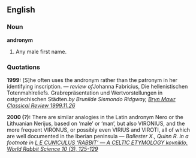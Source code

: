==English==

===Noun===
'''andronym'''
#Any male first name.

===Quotations===

'''1999:''' [S]he often uses the andronym rather than the patronym in her identifying inscription. &mdash; ''review of ''Johanna Fabricius, Die hellenistischen Totenmahlreliefs. Grabrepräsentation und Wertvorstellungen in ostgriechischen Städten.'' by Brunilde Sismondo Ridgway, [http://ccat.sas.upenn.edu/bmcr/1999/1999-11-26.html Bryn Mawr Classical Review 1999.11.26]''

'''2000 (?):''' There are similar analogies in the Latin andronym Nero or the Lithuanian Nerijus, based on ‘male’ or ‘man’, but also VIRONIUS, and the more frequent VIRONUS, or possibly even VIRIUS and VIROTI, all of which are well documented in the Iberian peninsula &mdash; ''Ballester X., Quinn R. in a footnote in [http://www.continuitas.com/ballester_cuniculus.pdf  L E CUNICULUS ‘RABBIT’ — A CELTIC ETYMOLOGY kovniklo, World Rabbit Science 10 (3), 125-129]''
